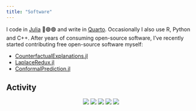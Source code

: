 ```yaml
---
title: "Software"
---
```



I code in [Julia](https://github.com/JuliaLang/julia) 🔴🟣🟢 and write in [Quarto](https://github.com/quarto-dev). Occasionally I also use R, Python and C++. After years of consuming open-source software, I've recently started contributing free open-source software myself:

- [CounterfactualExplanations.jl](https://github.com/juliatrustworthyai/CounterfactualExplanations.jl)
- [LaplaceRedux.jl](https://github.com/juliatrustworthyai/LaplaceRedux.jl)
- [ConformalPrediction.jl](https://github.com/juliatrustworthyai/ConformalPrediction.jl)

## Activity

<div align=center>

[![](https://raw.githubusercontent.com/pat-alt/pat-alt/main/profile-summary-card-output/nord_dark/0-profile-details.svg)](https://github.com/vn7n24fzkq/github-profile-summary-cards)
[![](https://raw.githubusercontent.com/pat-alt/pat-alt/main/profile-summary-card-output/nord_dark/1-repos-per-language.svg)](https://github.com/vn7n24fzkq/github-profile-summary-cards) [![](https://raw.githubusercontent.com/pat-alt/pat-alt/main/profile-summary-card-output/nord_dark/2-most-commit-language.svg)](https://github.com/vn7n24fzkq/github-profile-summary-cards)
[![](https://raw.githubusercontent.com/pat-alt/pat-alt/main/profile-summary-card-output/nord_dark/3-stats.svg)](https://github.com/vn7n24fzkq/github-profile-summary-cards) [![](https://raw.githubusercontent.com/pat-alt/pat-alt/main/profile-summary-card-output/nord_dark/4-productive-time.svg)](https://github.com/vn7n24fzkq/github-profile-summary-cards)

<div>